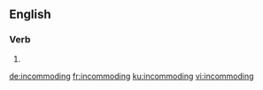 ==English==

===Verb===
{{head|en|present participle}}

# {{present participle of|incommode|lang=en}}

[[de:incommoding]]
[[fr:incommoding]]
[[ku:incommoding]]
[[vi:incommoding]]